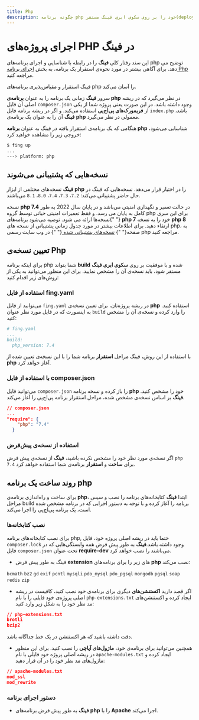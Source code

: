 ```yaml
---
title: Php
description: چگونه برنامه php خود را بر روی سکوی ابری فینگ مستقر(deploy) کنیم؟
---
```



<Platform>
  <PlatformHead title="برنامه‌های Php" icon="php/php-original.svg" />
</Platform>

# اجرای پروژه‌های PHP در فینگ

این سند رفتار کلی **فینگ** را در رابطه با شناسایی و اجرای برنامه‌های php توضیح می دهد. برای آگاهی بیشتر در مورد نحوه‌ی استقرار یک برنامه، به بخش [اجرای برنامه Php](quickstar/php/) مراجعه کنید.

فینگ استقرار و مقیاس‌پذیری برنامه‌‌های php را آسان می‌کند.

سرور **فینگ** زمانی یک برنامه را به عنوان **برنامه‌ی php** در نظر می‌گیرد که در ریشه اصلی آن فایل `composer.json` وجود داشته باشد. در این صورت یعنی پروژه شما از یکی از **فریمورک‌های پی‌اچ‌پی** استفاده می‌کند.
و اگر در ریشه برنامه فایل `index.php` باشد، **فینگ** آن را به عنوان یک برنامه‌ی **php** معمولی در نظر می‌گیرد.

هنگامی که یک برنامه‌ی استقرار یافته در فینگ به عنوان **برنامه php** شناسایی می‌شود، خروجی زیر را مشاهده خواهید کرد:

```bash
$ fing up
...
---> platform: php
```

## نسخه‌هایی که پشتیبانی می‌شوند

**فینگ** نسخه‌های مختلفی از ابزار **php** را در اختیار قرار می‌دهد. نسخه‌هایی که فینگ در حال حاضر پشتیبانی می‌کند:
`7.2`، `7.3`، `7.4`، `8.0`، `8.1` می‌باشند.

<Notice variant="warning">
  نسخه <strong>php 7.4</strong> در حالت تعمیر و نگهداری امنیتی می‌باشد و در
  پایان سال 2022 به طور کامل به پایان می رسد. و فقط تعمیرات امنیتی حیاتی توسط
  گروه php برای این سری نسخه‌ها ارائه می شود. توصیه می‌شود برنامه‌های{" "}
  <strong>php 7</strong> خود را به نسخه <strong>php 8</strong> ارتقاء دهید. برای
  اطلاعات بیشتر در مورد جدول زمانی پشتیبانی از نسخه های php، به صفحه{" "}
  <a href="https://php.net/supported-versions.php">
   نسخه‌های پشتیبانی شده
  </a>{" "}
  در وب سایت رسمی php مراجعه کنید.
</Notice>

## تعیین نسخه‌ی Php

برای اینکه برنامه php شما بتواند **build** شده و با موفقیت بر روی **سکوی ابری فینگ** مستقر شود، باید نسخه‌ی آن را مشخص نمایید. برای این منظور می‌توانید به یکی از روش‌های زیر اقدام کنید:

### استفاده از فایل fing.yaml

می‌توانید از فایل `fing.yaml` در ریشه پروژه‌تان، برای تعیین نسخه‌ی **php** استفاده کنید. به اینصورت که در فایل مورد نظر عنوان `build` را وارد کرده و نسخه‌ی آن را مشخص کنید:

```yaml
# fing.yaml
...
build:
  php_version: 7.4
```

با استفاده از این روش، فینگ مراحل **استقرار** برنامه شما را با این نسخه‌ی تعیین شده از **php** آغاز خواهد کرد.

### با استفاده از فایل composer.json

می‌توانید فایل `composer.json`  را باز کرده و نسخه برنامه **php** خود را مشخص کنید. **فینگ**  بر اساس نسخه‌ی مشخص شده، مراحل استقرار برنامه پی‌اچ‌پی را آغاز می‌کند.

```json
// composer.json
...
"require": {
    "php": "7.4"
  }
```

### استفاده از نسخه‌ی پیش‌فرض

اگر نسخه‌ی مورد نظر خود را مشخص نکرده باشید، **فینگ** از نسخه‌ی پیش فرض `php 7.4` برای **ساخت** و **استقرار** برنامه‌ی شما استفاده خواهد کرد.

## روند ساخت یک برنامه php

برای ساخت و راه‌اندازی برنامه‌ی **php**، ابتدا **فینگ** کتابخانه‌های برنامه را نصب و سپس مراحل build برنامه را آغاز کرده و با توجه به دستور اجرایی که در برنامه مشخص شده است، یک برنامه پی‌اچ‌پی را اجرا می‌کند.

### نصب کتابخانه‌ها

برای نصب کتابخانه‌های برنامه php, حتما باید در ریشه اصلی پروژه خود، فایل `composer.lock` وجود داشته باشد.**فینگ** به طور پیش فرض همه وابستگی‌هایی که در فایل `composer.json` تحت عنوان **require-dev** می‌باشند را نصب خواهد کرد.

- فینگ به طور پیش فرض **extension** های زیر را برای برنامه‌‌های **php** نصب می‌کند:

`bcmath`
`bz2`
`gd`
`exif`
`pcntl`
`mysqli`
`pdo_mysql`
`pdo_pgsql`
`mongodb`
`pgsql`
`soap`
`redis`
`zip`

- اگر قصد دارید **اکستنشن‌های** دیگری برای برنامه‌ی خود نصب کنید، کافیست در ریشه اصلی پروژه‌ی خود فایلی را با نام `php-extensions.txt` ایجاد کرده و اکستنشن‌های مد نظر خود را به شکل زیر وارد کنید:

```json
// php-extensions.txt
brotli
bzip2
```

دقت داشته باشید که هر اکستنشن در یک خط جداگانه باشد.

- همچنین می‌توانید برای برنامه‌ی خود، **ماژول‌های آپاچی** را نصب کنید. برای این منظور در ریشه اصلی پروژه خود فایلی با نام `apache-modules.txt` ایجاد کرده و ماژول‌های مد نظر خود را در آن قرار دهید:

```json
// apache-modules.txt
mod_ssl
mod_rewrite
```

### دستور اجرای برنامه

- **فینگ** به طور پیش فرض برنامه‌‌های **php** را با **Apache** اجرا می‌کند.

